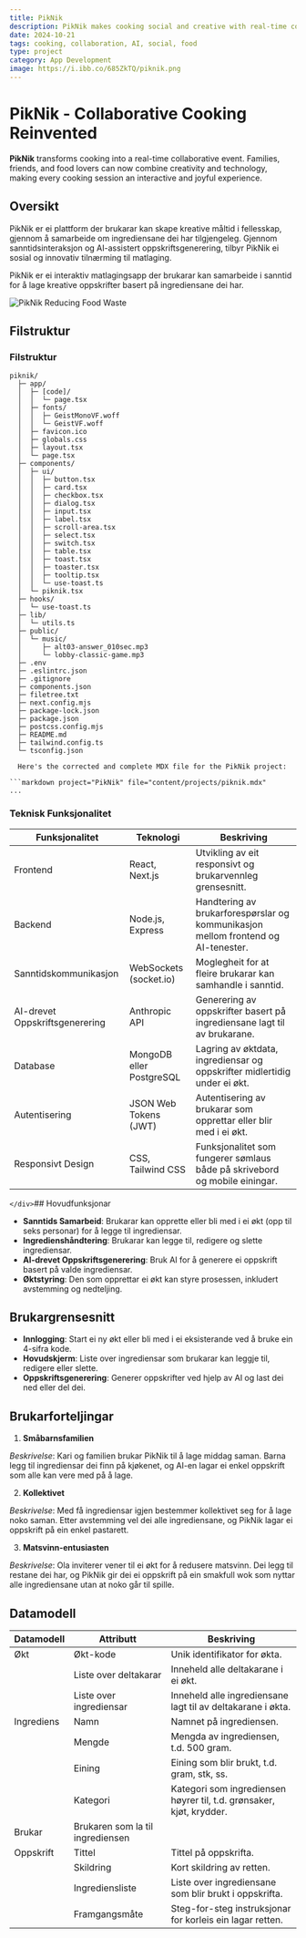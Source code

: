 ```yaml
---
title: PikNik
description: PikNik makes cooking social and creative with real-time collaboration and AI-assisted recipes.
date: 2024-10-21
tags: cooking, collaboration, AI, social, food
type: project
category: App Development
image: https://i.ibb.co/685ZkTQ/piknik.png
---
```



# PikNik - Collaborative Cooking Reinvented

**PikNik** transforms cooking into a real-time collaborative event. Families, friends, and food lovers can now combine creativity and technology, making every cooking session an interactive and joyful experience.

<VideoPlayer src="https://i.imgur.com/cfiUflt.webm" />

## Oversikt

PikNik er ei plattform der brukarar kan skape kreative måltid i fellesskap, gjennom å samarbeide om ingrediensane dei har tilgjengeleg. Gjennom sanntidsinteraksjon og AI-assistert oppskriftsgenerering, tilbyr PikNik ei sosial og innovativ tilnærming til matlaging.

PikNik er ei interaktiv matlagingsapp der brukarar kan samarbeide i sanntid for å lage kreative oppskrifter basert på ingrediensane dei har.

<img src="https://i.ibb.co/utlops-varsel.png" alt="PikNik Reducing Food Waste" className="w-full rounded-lg my-5" />

## Filstruktur

<div className="flex justify-between items-start gap-8">
  
### Filstruktur

```plaintext
piknik/
  ├─ app/
  │  ├─ [code]/
  │  │  └─ page.tsx
  │  ├─ fonts/
  │  │  ├─ GeistMonoVF.woff
  │  │  └─ GeistVF.woff
  │  ├─ favicon.ico
  │  ├─ globals.css
  │  ├─ layout.tsx
  │  └─ page.tsx
  ├─ components/
  │  ├─ ui/
  │  │  ├─ button.tsx
  │  │  ├─ card.tsx
  │  │  ├─ checkbox.tsx
  │  │  ├─ dialog.tsx
  │  │  ├─ input.tsx
  │  │  ├─ label.tsx
  │  │  ├─ scroll-area.tsx
  │  │  ├─ select.tsx
  │  │  ├─ switch.tsx
  │  │  ├─ table.tsx
  │  │  ├─ toast.tsx
  │  │  ├─ toaster.tsx
  │  │  ├─ tooltip.tsx
  │  │  └─ use-toast.ts
  │  └─ piknik.tsx
  ├─ hooks/
  │  └─ use-toast.ts
  ├─ lib/
  │  └─ utils.ts
  ├─ public/
  │  └─ music/
  │     ├─ alt03-answer_010sec.mp3
  │     └─ lobby-classic-game.mp3
  ├─ .env
  ├─ .eslintrc.json
  ├─ .gitignore
  ├─ components.json
  ├─ filetree.txt
  ├─ next.config.mjs
  ├─ package-lock.json
  ├─ package.json
  ├─ postcss.config.mjs
  ├─ README.md
  ├─ tailwind.config.ts
  └─ tsconfig.json

  Here's the corrected and complete MDX file for the PikNik project:

```markdown project="PikNik" file="content/projects/piknik.mdx"
...
```

### Teknisk Funksjonalitet

| **Funksjonalitet** | **Teknologi** | **Beskriving**
|-----|-----|-----
| Frontend | React, Next.js | Utvikling av eit responsivt og brukarvennleg grensesnitt.
| Backend | Node.js, Express | Handtering av brukarforespørslar og kommunikasjon mellom frontend og AI-tenester.
| Sanntidskommunikasjon | WebSockets (socket.io) | Moglegheit for at fleire brukarar kan samhandle i sanntid.
| AI-drevet Oppskriftsgenerering | Anthropic API | Generering av oppskrifter basert på ingrediensane lagt til av brukarane.
| Database | MongoDB eller PostgreSQL | Lagring av øktdata, ingrediensar og oppskrifter midlertidig under ei økt.
| Autentisering | JSON Web Tokens (JWT) | Autentisering av brukarar som opprettar eller blir med i ei økt.
| Responsivt Design | CSS, Tailwind CSS | Funksjonalitet som fungerer sømlaus både på skrivebord og mobile einingar.


`</div>`## Hovudfunksjonar

- **Sanntids Samarbeid**: Brukarar kan opprette eller bli med i ei økt (opp til seks personar) for å legge til ingrediensar.
- **Ingredienshåndtering**: Brukarar kan legge til, redigere og slette ingrediensar.
- **AI-drevet Oppskriftsgenerering**: Bruk AI for å generere ei oppskrift basert på valde ingrediensar.
- **Øktstyring**: Den som opprettar ei økt kan styre prosessen, inkludert avstemming og nedteljing.


## Brukargrensesnitt

- **Innlogging**: Start ei ny økt eller bli med i ei eksisterande ved å bruke ein 4-sifra kode.
- **Hovudskjerm**: Liste over ingrediensar som brukarar kan leggje til, redigere eller slette.
- **Oppskriftsgenerering**: Generer oppskrifter ved hjelp av AI og last dei ned eller del dei.


## Brukarforteljingar

1. **Småbarnsfamilien**

*Beskrivelse*: Kari og familien brukar PikNik til å lage middag saman. Barna legg til ingrediensar dei finn på kjøkenet, og AI-en lagar ei enkel oppskrift som alle kan vere med på å lage.


2. **Kollektivet**

*Beskrivelse*: Med få ingrediensar igjen bestemmer kollektivet seg for å lage noko saman. Etter avstemming vel dei alle ingrediensane, og PikNik lagar ei oppskrift på ein enkel pastarett.


3. **Matsvinn-entusiasten**

*Beskrivelse*: Ola inviterer vener til ei økt for å redusere matsvinn. Dei legg til restane dei har, og PikNik gir dei ei oppskrift på ein smakfull wok som nyttar alle ingrediensane utan at noko går til spille.




## Datamodell

| **Datamodell** | **Attributt** | **Beskriving**
|-----|-----|-----
| Økt | Økt-kode | Unik identifikator for økta.
|  | Liste over deltakarar | Inneheld alle deltakarane i ei økt.
|  | Liste over ingrediensar | Inneheld alle ingrediensane lagt til av deltakarane i økta.
| Ingrediens | Namn | Namnet på ingrediensen.
|  | Mengde | Mengda av ingrediensen, t.d. 500 gram.
|  | Eining | Eining som blir brukt, t.d. gram, stk, ss.
|  | Kategori | Kategori som ingrediensen høyrer til, t.d. grønsaker, kjøt, krydder.
| Brukar | Brukaren som la til ingrediensen | 
| Oppskrift | Tittel | Tittel på oppskrifta.
|  | Skildring | Kort skildring av retten.
|  | Ingrediensliste | Liste over ingrediensane som blir brukt i oppskrifta.
|  | Framgangsmåte | Steg-for-steg instruksjonar for korleis ein lagar retten.

